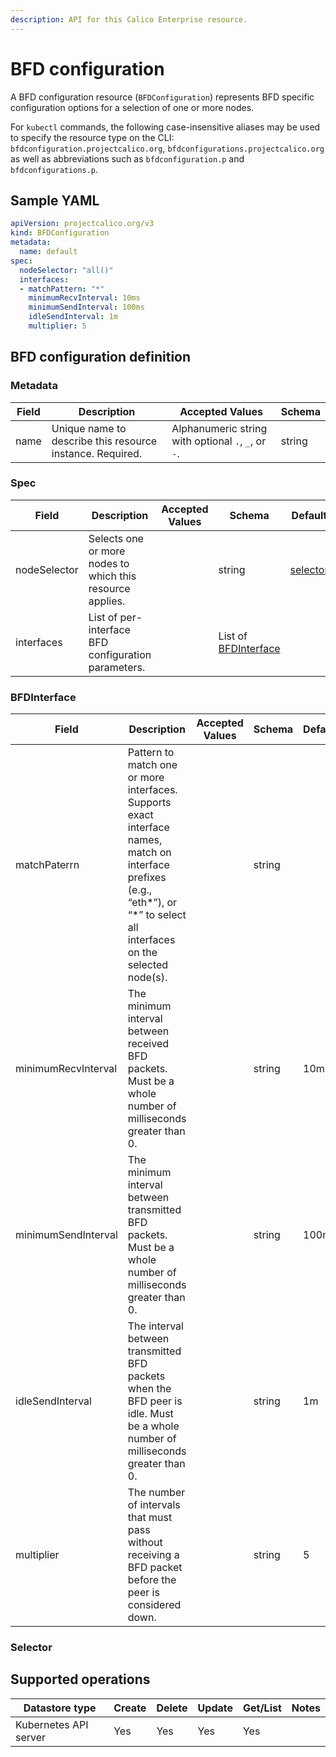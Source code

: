 ```yaml
---
description: API for this Calico Enterprise resource.
---
```



# BFD configuration

A BFD configuration resource (`BFDConfiguration`) represents BFD specific configuration options for a selection of one or more nodes.

For `kubectl` commands, the following case-insensitive aliases may be used to specify the resource type on the CLI: `bfdconfiguration.projectcalico.org`, `bfdconfigurations.projectcalico.org` as well as abbreviations such as `bfdconfiguration.p` and `bfdconfigurations.p`.

## Sample YAML

```yaml
apiVersion: projectcalico.org/v3
kind: BFDConfiguration
metadata:
  name: default
spec:
  nodeSelector: "all()"
  interfaces:
  - matchPattern: "*"
    minimumRecvInterval: 10ms
    minimumSendInterval: 100ms
    idleSendInterval: 1m
    multiplier: 5
```

## BFD configuration definition

### Metadata

| Field | Description                                               | Accepted Values                                     | Schema |
| ----- | --------------------------------------------------------- | --------------------------------------------------- | ------ |
| name  | Unique name to describe this resource instance. Required. | Alphanumeric string with optional `.`, `_`, or `-`. | string |

### Spec

| Field   | Description   | Accepted Values | Schema  | Default |
| ------- | ------------- | --------------- | ------- | ------- |
| nodeSelector | Selects one or more nodes to which this resource applies.  | | string                                                | [selector](#selector) |
| interfaces   | List of per-interface BFD configuration parameters.        | | List of [BFDInterface](#bfdinterface)                 |                       |

### BFDInterface

| Field   | Description   | Accepted Values | Schema  | Default |
| ------- | ------------- | --------------- | ------- | ------- |
| matchPaterrn | Pattern to match one or more interfaces. Supports exact interface names, match on interface prefixes (e.g., “eth*”), or “*” to select all interfaces on the selected node(s). | | string | |
| minimumRecvInterval | The minimum interval between received BFD packets. Must be a whole number of milliseconds greater than 0. | | string | 10ms |
| minimumSendInterval | The minimum interval between transmitted BFD packets. Must be a whole number of milliseconds greater than 0. | | string | 100ms |
| idleSendInterval | The interval between transmitted BFD packets when the BFD peer is idle. Must be a whole number of milliseconds greater than 0. | | string | 1m |
| multiplier | The number of intervals that must pass without receiving a BFD packet before the peer is considered down. | | string | 5 |

### Selector

<Selectors />

## Supported operations

| Datastore type        | Create | Delete | Update | Get/List | Notes |
| --------------------- | ------ | ------ | ------ | -------- | ----- |
| Kubernetes API server | Yes    | Yes    | Yes    | Yes      |
